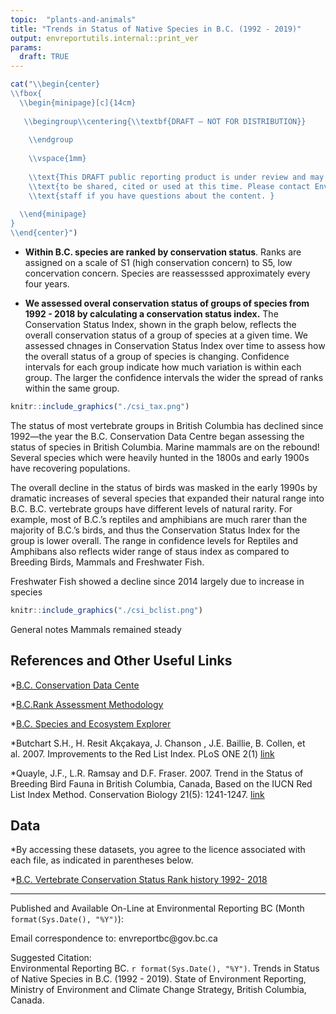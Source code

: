 ```yaml
---
topic:  "plants-and-animals"
title: "Trends in Status of Native Species in B.C. (1992 - 2019)"
output: envreportutils.internal::print_ver
params:
  draft: TRUE
---
```

<!--
# Copyright 2019 Province of British Columbia
#
# Licensed under the Apache License, Version 2.0 (the "License");
# you may not use this file except in compliance with the License.
# You may obtain a copy of the License at
#
# http://www.apache.org/licenses/LICENSE-2.0
#
# Unless required by applicable law or agreed to in writing, software distributed under the License is distributed on an "AS IS" BASIS,
# WITHOUT WARRANTIES OR CONDITIONS OF ANY KIND, either express or implied.
# See the License for the specific language governing permissions and limitations under the License.

-->

```r
cat("\\begin{center}
\\fbox{
  \\begin{minipage}[c]{14cm}
 
   \\begingroup\\centering{\\textbf{DRAFT – NOT FOR DISTRIBUTION}}
   
    \\endgroup
    
    \\vspace{1mm}
   
    \\text{This DRAFT public reporting product is under review and may change. It is not intended}
    \\text{to be shared, cited or used at this time. Please contact Environmental Reporting BC program}
    \\text{staff if you have questions about the content. }
   
  \\end{minipage}
}
\\end{center}")
```



* **Within B.C. species are ranked by conservation status**. Ranks are assigned on a scale of S1 (high conservation concern) to S5, low concervation concern. Species are reassesssed approximately every four years. 

* **We assessed overal conservation status of groups of species from 1992 - 2018 by calculating a conservation status index.** The Conservation Status Index, shown in the graph below, reflects the overall conservation status of a group of species at a given time. We assessed chnages in Conservation Status Index over time to assess how the overall status of a group of species is changing. Confidence intervals for each group indicate how much variation is within each group. The larger the confidence intervals the wider the spread of ranks within the same group. 


```r

knitr::include_graphics("./csi_tax.png")

```


The status of most vertebrate groups in British Columbia has declined since 1992—the year the B.C. Conservation Data Centre began assessing the status of species in British Columbia.
Marine mammals are on the rebound! Several species which were heavily hunted in the 1800s and early 1900s have recovering populations.

The overall decline in the status of birds was masked in the early 1990s by dramatic increases of several species that expanded their natural range into B.C.
B.C. vertebrate groups have different levels of natural rarity. For example, most of B.C.'s reptiles and amphibians are much rarer than the majority of B.C.'s birds, and thus the Conservation Status Index for the group is lower overall. The range in confidence levels for Reptiles and Amphibans also reflects wider range of staus index as compared to Breeding Birds, Mammals and Freshwater Fish. 

Freshwater Fish showed a decline since 2014 largely due to increase in species 



```r

knitr::include_graphics("./csi_bclist.png")

```


General notes 
Mammals remained steady 






## References and Other Useful Links

*[B.C. Conservation Data Cente](https://www2.gov.bc.ca/gov/content/environment/plants-animals-ecosystems/conservation-data-centre)

*[B.C.Rank Assessment Methodology](https://www2.gov.bc.ca/gov/content/environment/plants-animals-ecosystems/conservation-data-centre/explore-cdc-data/status-ranks)

*[B.C. Species and Ecosystem Explorer](https://www2.gov.bc.ca/gov/content/environment/plants-animals-ecosystems/conservation-data-centre/explore-cdc-data/species-and-ecosystems-explorer)

*Butchart S.H., H. Resit Akçakaya, J. Chanson , J.E. Baillie, B. Collen, et al. 2007. Improvements to the Red List Index. PLoS ONE 2(1) [link](https://journals.plos.org/plosone/article?id=10.1371/journal.pone.0000140)

*Quayle, J.F., L.R. Ramsay and D.F. Fraser. 2007. Trend in the Status of Breeding Bird Fauna in British Columbia, Canada, Based on the IUCN Red List Index Method. Conservation Biology 21(5): 1241-1247. [link](https://conbio.onlinelibrary.wiley.com/doi/abs/10.1111/j.1523-1739.2007.00753.x)


## Data

\*By accessing these datasets, you agree to the licence associated with each file, as indicated in parentheses below.

*[B.C. Vertebrate Conservation Status Rank history 1992- 2018](https://catalogue.data.gov.bc.ca/dataset/4484d4cd-3219-4e18-9a2d-4766fe25a36e)

----

Published and Available On-Line at Environmental Reporting BC (Month `format(Sys.Date(), "%Y")`):  
[](http://www.env.gov.bc.ca/soe)

Email correspondence to: envreportbc@gov.bc.ca

Suggested Citation:  
Environmental Reporting BC. `r format(Sys.Date(), "%Y")`. Trends in Status of Native Species in B.C. (1992 - 2019). State of Environment Reporting, Ministry of Environment and Climate Change Strategy, British Columbia, Canada.

